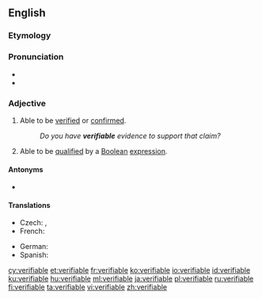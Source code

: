 {{also|vérifiable}}
==English==

===Etymology===
{{suffix|verify|able|lang=en}}

===Pronunciation===
* {{IPA|/vɛɹ.ɪˈfaɪ.ə.bəl/|/ˈvɛɹ.ɪ.faɪ.ə.bəl/|lang=en}}
* {{audio|en-us-verifiable.ogg|Audio (US)|lang=en}}

===Adjective===
{{en-adj}}

# Able to be [[verified]] or [[confirmed]].
#: ''Do you have '''verifiable''' evidence to support that claim?''
# Able to be [[qualified]] by a [[Boolean]] [[expression]].

====Antonyms====
* {{l|en|falsifiable}}

====Translations====
{{trans-top|able to be verified or confirmed}}
* Czech: {{t+|cs|ověřitelný|m}}, {{t|cs|verifikovatelný|m}}
* French: {{t+|fr|vérifiable}}
{{trans-mid}}
* German: {{t|de|verifizierbar}}
* Spanish: {{t|es|verificable}}
{{trans-bottom}}

[[cy:verifiable]]
[[et:verifiable]]
[[fr:verifiable]]
[[ko:verifiable]]
[[io:verifiable]]
[[id:verifiable]]
[[ku:verifiable]]
[[hu:verifiable]]
[[ml:verifiable]]
[[ja:verifiable]]
[[pl:verifiable]]
[[ru:verifiable]]
[[fi:verifiable]]
[[ta:verifiable]]
[[vi:verifiable]]
[[zh:verifiable]]